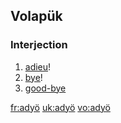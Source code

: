 ==Volapük==

===Interjection===
{{infl|vo|interjection}}

# [[adieu]]! 
# [[bye]]! 
# [[good-bye]]

[[fr:adyö]]
[[uk:adyö]]
[[vo:adyö]]
